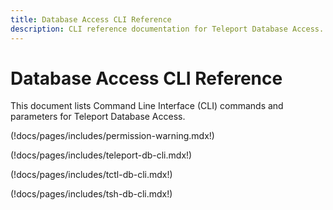 ```yaml
---
title: Database Access CLI Reference
description: CLI reference documentation for Teleport Database Access.
---
```


# Database Access CLI Reference

This document lists Command Line Interface (CLI) commands and parameters for Teleport Database Access.

(!docs/pages/includes/permission-warning.mdx!)

(!docs/pages/includes/teleport-db-cli.mdx!)

(!docs/pages/includes/tctl-db-cli.mdx!)

(!docs/pages/includes/tsh-db-cli.mdx!)
